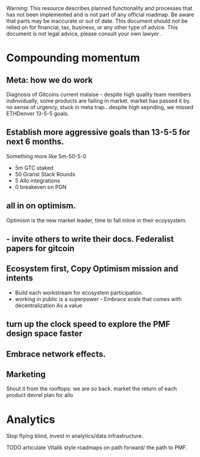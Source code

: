 
<Callout type="warning">
  Warning: This resource describes planned functionality and processes that has
  not been implemented and is not part of any official roadmap. Be aware that parts may be inaccurate or out of
  date.  This document should not be relied on for financial, tax, business, or any other type of advice.  This document is not legal advice, please consult your own lawyer .
</Callout>

# Compounding momentum


## Meta: how we do work

Diagnosis of Gitcoins current malaise - despite high quality team members indinvidually, some products are failing in market. market has passed it by. no sense of urgency, stuck in meta trap.. despite high sepnding, we missed ETHDenver 13-5-5 goals.

## Establish more aggressive goals than 13-5-5 for next 6 months.

Something more like 5m-50-5-0
- 5m GTC staked
- 50 Granst Stack Rounds
- 5 Allo integrations
- 0 breakeven on PGN

## all in on optimism.

Optimism is the new market leader, time to fall inline in their ecoysystem.

## - invite others to write their docs. Federalist papers for gitcoin

## Ecosystem first, Copy Optimism mission and intents
- Build each workstream for ecosystem participation.
- working in public is a superpower - Embrace scale that comes with decentralization As a value


## turn up the clock speed to explore the PMF design space faster

## Embrace network effects.

## Marketing

Shout it from the rooftops: we are so back.  market the return of each product
devrel plan for allo

# Analytics

Stop flying blind, invest in analytics/data infrastructure.

TODO articulate Vitalik style roadmaps on path forward/ the path to PMF.

